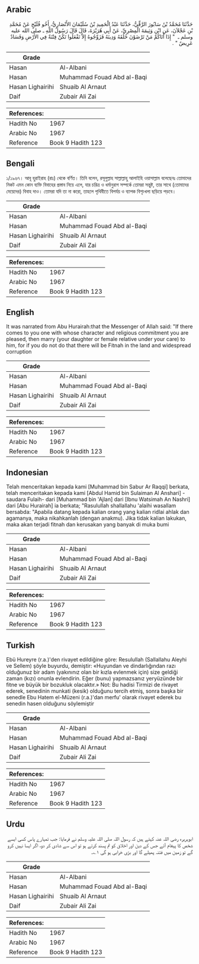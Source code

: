 ## Arabic


<div dir="rtl" lang="ar" style={{fontSize:'larger',backgroundColor:'#f8f9fa',padding:20}}>
حَدَّثَنَا مُحَمَّدُ بْنُ سَابُورَ الرَّقِّيُّ، حَدَّثَنَا عَبْدُ الْحَمِيدِ بْنُ سُلَيْمَانَ الأَنْصَارِيُّ، أَخُو فُلَيْحٍ عَنْ مُحَمَّدِ بْنِ عَجْلاَنَ، عَنِ ابْنِ وَثِيمَةَ الْمِصْرِيِّ، عَنْ أَبِي هُرَيْرَةَ، قَالَ قَالَ رَسُولُ اللَّهِ ـ صلى الله عليه وسلم ـ ‏ "‏ إِذَا أَتَاكُمْ مَنْ تَرْضَوْنَ خُلُقَهُ وَدِينَهُ فَزَوِّجُوهُ إِلاَّ تَفْعَلُوا تَكُنْ فِتْنَةٌ فِي الأَرْضِ وَفَسَادٌ عَرِيضٌ ‏"‏ ‏.‏
</div>
<div style={{backgroundColor:'#f8f9fa',padding:20, marginBottom: 10}}><table> <thead> <tr> <th>Grade</th> <th></th> </tr> </thead> <tbody> <tr><td>Hasan</td><td>Al-Albani</td></tr><tr><td>Hasan</td><td>Muhammad Fouad Abd al-Baqi</td></tr><tr><td>Hasan Lighairihi</td><td>Shuaib Al Arnaut</td></tr><tr><td>Daif</td><td>Zubair Ali Zai</td></tr></tbody></table><table> <thead> <tr> <th>References:</th> <th></th> </tr> </thead> <tbody><tr><td>Hadith No</td><td>1967</td></tr><tr><td>Arabic No</td><td>1967</td></tr><tr><td>Reference</td><td>Book 9 Hadith 123</td></tr></tbody></table></div>

## Bengali


<div dir="ltr" lang="bn" style={{fontSize:'larger',backgroundColor:'#f8f9fa',padding:20}}>
১/১৯৬৭। আবূ হুরাইরাহ (রাঃ) থেকে বর্ণিত। তিনি বলেন, রসূলুল্লাহ সাল্লাল্লাহু আলাইহি ওয়াসাল্লাম বলেছেনঃ তোমাদের নিকট এমন কোন ব্যক্তি বিবাহের প্রস্তাব নিয়ে এলে, যার চরিত্র ও ধর্মানুরাগ সম্পর্কে তোমরা সন্তুষ্ট, তার সাথে (তোমাদের মেয়েদের) বিবাহ দাও। তোমরা যদি তা না করো, তাহলে পৃথিবীতে বিপর্যয় ও ব্যাপক বিশৃংখলা ছড়িয়ে পড়বে।
</div>
<div style={{backgroundColor:'#f8f9fa',padding:20, marginBottom: 10}}><table> <thead> <tr> <th>Grade</th> <th></th> </tr> </thead> <tbody> <tr><td>Hasan</td><td>Al-Albani</td></tr><tr><td>Hasan</td><td>Muhammad Fouad Abd al-Baqi</td></tr><tr><td>Hasan Lighairihi</td><td>Shuaib Al Arnaut</td></tr><tr><td>Daif</td><td>Zubair Ali Zai</td></tr></tbody></table><table> <thead> <tr> <th>References:</th> <th></th> </tr> </thead> <tbody><tr><td>Hadith No</td><td>1967</td></tr><tr><td>Arabic No</td><td>1967</td></tr><tr><td>Reference</td><td>Book 9 Hadith 123</td></tr></tbody></table></div>

## English


<div dir="ltr" lang="en" style={{fontSize:'larger',backgroundColor:'#f8f9fa',padding:20}}>
It was narrated from Abu Hurairah:that the Messenger of Allah said: "If there comes to you one with whose character and religious commitment you are pleased, then marry (your daughter or female relative under your care) to him, for if you do not do that there will be Fitnah in the land and widespread corruption
</div>
<div style={{backgroundColor:'#f8f9fa',padding:20, marginBottom: 10}}><table> <thead> <tr> <th>Grade</th> <th></th> </tr> </thead> <tbody> <tr><td>Hasan</td><td>Al-Albani</td></tr><tr><td>Hasan</td><td>Muhammad Fouad Abd al-Baqi</td></tr><tr><td>Hasan Lighairihi</td><td>Shuaib Al Arnaut</td></tr><tr><td>Daif</td><td>Zubair Ali Zai</td></tr></tbody></table><table> <thead> <tr> <th>References:</th> <th></th> </tr> </thead> <tbody><tr><td>Hadith No</td><td>1967</td></tr><tr><td>Arabic No</td><td>1967</td></tr><tr><td>Reference</td><td>Book 9 Hadith 123</td></tr></tbody></table></div>

## Indonesian


<div dir="ltr" lang="id" style={{fontSize:'larger',backgroundColor:'#f8f9fa',padding:20}}>
Telah menceritakan kepada kami [Muhammad bin Sabur Ar Raqqi] berkata, telah menceritakan kepada kami [Abdul Hamid bin Sulaiman Al Anshari] -saudara Fulaih- dari [Muhammad bin 'Ajlan] dari [Ibnu Watsimah An Nashri] dari [Abu Hurairah] ia berkata; "Rasulullah shallallahu 'alaihi wasallam bersabda: "Apabila datang kepada kalian orang yang kalian ridlai ahlak dan agamanya, maka nikahkanlah (dengan anakmu). Jika tidak kalian lakukan, maka akan terjadi fitnah dan kerusakan yang banyak di muka bumi
</div>
<div style={{backgroundColor:'#f8f9fa',padding:20, marginBottom: 10}}><table> <thead> <tr> <th>Grade</th> <th></th> </tr> </thead> <tbody> <tr><td>Hasan</td><td>Al-Albani</td></tr><tr><td>Hasan</td><td>Muhammad Fouad Abd al-Baqi</td></tr><tr><td>Hasan Lighairihi</td><td>Shuaib Al Arnaut</td></tr><tr><td>Daif</td><td>Zubair Ali Zai</td></tr></tbody></table><table> <thead> <tr> <th>References:</th> <th></th> </tr> </thead> <tbody><tr><td>Hadith No</td><td>1967</td></tr><tr><td>Arabic No</td><td>1967</td></tr><tr><td>Reference</td><td>Book 9 Hadith 123</td></tr></tbody></table></div>

## Turkish


<div dir="ltr" lang="tr" style={{fontSize:'larger',backgroundColor:'#f8f9fa',padding:20}}>
Ebü Hureyre (r.a.)'den rivayet edildiğine göre: Resulullah (Sallallahu Aleyhi ve Sellem) şöyle buyurdu, demiştir: «Huyundan ve dindarlığından razı olduğunuz bir adam (yakınınız olan bir kızla evlenmek için) size geldiği zaman (kızı) onunla evlendirin. Eğer (bunu) yapmazsanız yeryüzünde bir fitne ve büyük bir bozukluk olacaktır.» Not: Bu hadisi Tirmizi de rivayet ederek, senedinin munkati (kesik) olduğunu tercih etmiş, sonra başka bir senedle Ebu Hatem el-Müzeni (r.a.)'dan merfu' olarak rivayet ederek bu senedin hasen olduğunu söylemiştir
</div>
<div style={{backgroundColor:'#f8f9fa',padding:20, marginBottom: 10}}><table> <thead> <tr> <th>Grade</th> <th></th> </tr> </thead> <tbody> <tr><td>Hasan</td><td>Al-Albani</td></tr><tr><td>Hasan</td><td>Muhammad Fouad Abd al-Baqi</td></tr><tr><td>Hasan Lighairihi</td><td>Shuaib Al Arnaut</td></tr><tr><td>Daif</td><td>Zubair Ali Zai</td></tr></tbody></table><table> <thead> <tr> <th>References:</th> <th></th> </tr> </thead> <tbody><tr><td>Hadith No</td><td>1967</td></tr><tr><td>Arabic No</td><td>1967</td></tr><tr><td>Reference</td><td>Book 9 Hadith 123</td></tr></tbody></table></div>

## Urdu


<div dir="rtl" lang="ur" style={{fontSize:'larger',backgroundColor:'#f8f9fa',padding:20}}>
ابوہریرہ رضی اللہ عنہ کہتے ہیں کہ رسول اللہ صلی اللہ علیہ وسلم نے فرمایا: جب تمہارے پاس کسی ایسے شخص کا پیغام آئے جس کے دین اور اخلاق کو تم پسند کرتے ہو تو اس سے شادی کر دو، اگر ایسا نہیں کرو گے تو زمین میں فتنہ پھیلے گا اور بڑی خرابی ہو گی ۱؎۔
</div>
<div style={{backgroundColor:'#f8f9fa',padding:20, marginBottom: 10}}><table> <thead> <tr> <th>Grade</th> <th></th> </tr> </thead> <tbody> <tr><td>Hasan</td><td>Al-Albani</td></tr><tr><td>Hasan</td><td>Muhammad Fouad Abd al-Baqi</td></tr><tr><td>Hasan Lighairihi</td><td>Shuaib Al Arnaut</td></tr><tr><td>Daif</td><td>Zubair Ali Zai</td></tr></tbody></table><table> <thead> <tr> <th>References:</th> <th></th> </tr> </thead> <tbody><tr><td>Hadith No</td><td>1967</td></tr><tr><td>Arabic No</td><td>1967</td></tr><tr><td>Reference</td><td>Book 9 Hadith 123</td></tr></tbody></table></div>